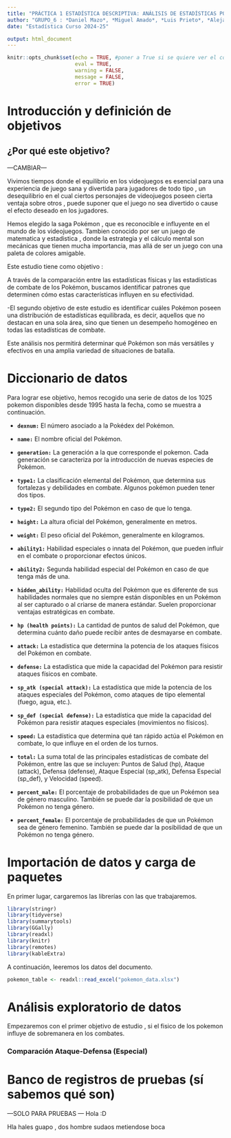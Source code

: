 ```yaml
---
title: "PRÁCTICA 1 ESTADÍSTICA DESCRIPTIVA: ANÁLISIS DE ESTADÍSTICAS POKEMON"
author: "GRUPO_6 : *Daniel Mazo*, *Miguel Amado*, *Luis Prieto*, *Alejandro Marín*, *Roberto Rojas*"
date: "Estadística Curso 2024-25"

output: html_document
---
```


```r
knitr::opts_chunk$set(echo = TRUE, #poner a True si se quiere ver el codigo R
                      eval = TRUE, 
                      warning = FALSE,
                      message = FALSE,
                      error = TRUE)
```

# Introducción y definición de objetivos

## ¿Por qué este objetivo?


---CAMBIAR---

Vivimos tiempos donde el equilibrio en los videojuegos es esencial para una experiencia de juego sana y divertida para jugadores de todo tipo , un desequilibrio en el cual ciertos personajes de videojuegos poseen cierta ventaja sobre otros , puede suponer que el juego no sea divertido o cause el efecto deseado en los jugadores. 

Hemos elegido la saga Pokémon , que es reconocible e influyente en el mundo de los videojuegos. Tambien conocido por ser un juego de matematica y estadistica , donde la estrategia y el cálculo mental son mecánicas que tienen mucha importancia, mas allá de ser un juego con una paleta de colores amigable. 


Este estudio tiene como objetivo   : 


A través de la comparación entre las estadísticas físicas y las estadísticas de combate de los Pokémon, buscamos identificar patrones que determinen cómo estas características influyen en su efectividad.

-El segundo objetivo de este estudio es identificar cuáles Pokémon poseen una distribución de estadísticas equilibrada, es decir, aquellos que no destacan en una sola área, sino que tienen un desempeño homogéneo en todas las estadísticas de combate.

Este análisis nos permitirá determinar qué Pokémon son más versátiles y efectivos en una amplia variedad de situaciones de batalla.


# Diccionario de datos
Para lograr ese objetivo, hemos recogido una serie de datos de los 1025 pokemon disponibles desde 1995 hasta la fecha, como se muestra a continuación.

* **`dexnum:`** El número asociado a la Pokédex del Pokémon.

* **`name:`**  El nombre oficial del Pokémon.

* **`generation:`** La generación a la que corresponde el pokemon. Cada generación se caracteriza por la introducción de nuevas especies de Pokémon.

* **`type1:`** La clasificación elemental del Pokémon, que determina sus fortalezas y debilidades en combate. Algunos pokémon pueden tener dos tipos.

* **`type2:`** El segundo tipo del Pokémon en caso de que lo tenga.

* **`height:`** La altura oficial del Pokémon, generalmente en metros.

* **`weight:`** El peso oficial del Pokémon, generalmente en kilogramos.

* **`ability1:`** Habilidad especiales o innata del Pokémon, que pueden influir en el combate o proporcionar efectos únicos.

* **`ability2:`** Segunda habilidad especial del Pokémon en caso de que tenga más de una.

* **`hidden_ability:`** Habilidad oculta del Pokémon que es diferente de sus habilidades normales que no siempre están disponibles en un Pokémon al ser capturado o al criarse de manera estándar. Suelen proporcionar ventajas estratégicas en combate.

* **`hp (health points):`** La cantidad de puntos de salud del Pokémon, que determina cuánto daño puede recibir antes de desmayarse en combate.

* **`attack:`** La estadística que determina la potencia de los ataques físicos del Pokémon en combate.

* **`defense:`** La estadística que mide la capacidad del Pokémon para resistir ataques físicos en combate.

* **`sp_atk (special attack):`** La estadística que mide la potencia de los ataques especiales del Pokémon, como ataques de tipo elemental (fuego, agua, etc.).

* **`sp_def (special defense):`** La estadística que mide la capacidad del Pokémon para resistir ataques especiales (movimientos no físicos).

* **`speed:`** La estadística que determina qué tan rápido actúa el Pokémon en combate, lo que influye en el orden de los turnos.

* **`total:`** La suma total de las principales estadísticas de combate del Pokémon, entre las que se incluyen: Puntos de Salud (hp), Ataque (attack), Defensa (defense), Ataque Especial (sp_atk), Defensa Especial (sp_def), y Velocidad (speed). 

* **`percent_male:`** El porcentaje de probabilidades de que un Pokémon sea de género masculino. También se puede dar la posibilidad de que un Pokémon no tenga género.

* **`percent_female:`** El porcentaje de probabilidades de que un Pokémon sea de género femenino. También se puede dar la posibilidad de que un Pokémon no tenga género.


# Importación de datos y carga de paquetes
En primer lugar, cargaremos las librerías con las que trabajaremos.

```r
library(stringr)
library(tidyverse)
library(summarytools)
library(GGally)
library(readxl)
library(knitr)
library(remotes)
library(kableExtra)
```

A continuación, leeremos los datos del documento.

```r
pokemon_table <- readxl::read_excel("pokemon_data.xlsx")

```

# Análisis exploratorio de datos

Empezaremos con el primer objetivo de estudio , si el fisico de los pokemon influye de sobremanera en los combates. 


### Comparación Ataque-Defensa (Especial)

# Banco de registros de pruebas (sí sabemos qué son)

---SOLO PARA PRUEBAS ---
Hola :D


Hla hales guapo , dos hombre sudaos metiendose boca

```r






```
